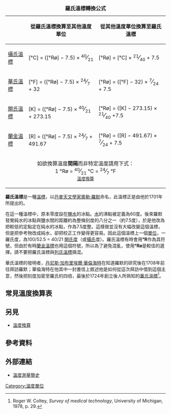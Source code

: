 {{NoteTA
|G1=物理學
|G2=Unit
}}
{| class="wikitable" align="right" style="margin: 0 0 0.5em 1em;"
|+'''羅氏溫標轉換公式'''
|-
! !! 從羅氏溫標換算至其他溫度單位 !! 從其他溫度單位換算至羅氏溫標
|-
| [[攝氏溫標|攝氏溫標]]
| [°C] = ([°Rø] − 7.5) × <sup>40</sup><big>⁄</big><sub>21</sub>
| [°Rø] = [°C] × <sup>21</sup><big>⁄</big><sub>40</sub> + 7.5
|-
| [[華氏溫標|華氏溫標]]
| [°F] = ([°Rø] − 7.5) × <sup>24</sup><big>⁄</big><sub>7</sub> + 32
| [°Rø] = ([°F] − 32) × <sup>7</sup><big>⁄</big><sub>24</sub> + 7.5
|-
| [[開氏溫標|開氏溫標]]
| [K] = ([°Rø] − 7.5) × <sup>40</sup><big>⁄</big><sub>21</sub> + 273.15
| [°Rø] = ([K] − 273.15) × <sup>21</sup><big>⁄</big><sub>40</sub> +7.5
|-
| [[蘭金溫標|蘭金溫標]]
| [R] = ([°Rø] − 7.5) × <sup>24</sup><big>⁄</big><sub>7</sub> + 491.67
| [°Rø] = ([R] − 491.67) × <sup>7</sup><big>⁄</big><sub>24</sub> + 7.5
|-
|colspan="3" align="center" |如欲換算溫度'''間隔'''而非特定溫度請用下式：<br/>1 °Rø = <sup>40</sup><big>⁄</big><sub>21</sub> °C = <sup>24</sup><big>⁄</big><sub>7</sub> °F<br/><small>[[溫度換算|溫度換算]]
|}

'''羅氏溫標'''是一種[[溫標|溫標]]，以[[丹麥|丹麥]][[天文學家|天文學家]][[奧勒·羅默|奧勒·羅默]]命名，此溫標正是由他於1701年所提出的。

在這一種溫標中，原本零度設在[[鹽水|鹽水]]的冰點。[[水|水]]的沸點被定義為60度。後來羅默發覺純水的冰點與鹽水間的距離約為整條刻度的八分之一（約7.5度），於是他改為把較低的定點定在純水的冰點，作為7.5度整。這樣做並沒有大幅改變這個溫標，但是把參考物改成純水，卻把校正工作變得更容易。因此這個溫標上一個[[單位|單位]]，一羅氏度，為100/52.5 = 40/21 [[開氏溫標|開氏度]]（或[[攝氏|攝氏]]度）。羅氏溫標有時會用'''°R'''作為其符號，但由於有時[[蘭金溫標|蘭金溫標]]也用這個符號，所以為了避免混亂，使用'''°Rø'''是較佳的選擇。請不要把羅氏溫標與[[列氏溫標|列氏溫標]]搞混。

華氏溫標的發明者，[[加布里埃爾·華倫海特|丹尼斯·加布里埃爾·華倫海特]]在知道羅默的研究後在1708年前往拜訪羅默；華倫海特在他其中一封書信上敘述他是如何從這次拜訪中借到這個主意，然後把刻度加密至羅氏的四倍，最後於1724年創立後人所熟知的[[華氏溫標|華氏溫標]]<ref>Roger W. Coltey, ''Survey of medical technology'', University of Michigan, 1978, p. 29.</ref>。

==常見溫度換算表==
{{Timeline Temperature Conversion}}

==另見==
*[[溫度換算|溫度換算]]

==參考資料==
{{reflist}}

==外部連結==
* [https://web.archive.org/web/20040113141049/http://home.comcast.net/~igpl/Temperature.html 溫度測量簡史]{{en}}

{{溫標}}

[[Category:溫度單位|Category:溫度單位]]